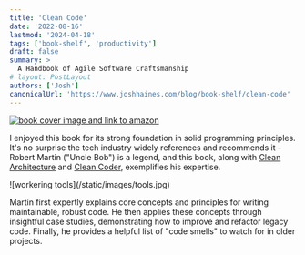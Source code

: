 ```yaml
---
title: 'Clean Code'
date: '2022-08-16'
lastmod: '2024-04-18'
tags: ['book-shelf', 'productivity']
draft: false
summary: >
  A Handbook of Agile Software Craftsmanship
# layout: PostLayout
authors: ['Josh']
canonicalUrl: 'https://www.joshhaines.com/blog/book-shelf/clean-code'
---
```


<div className="mx-auto w-1/3">
  <a href="https://www.amazon.com/Clean-Code-Handbook-Software-Craftsmanship/dp/B08X8ZXT15">
    <img
      alt="book cover image and link to amazon"
      src="https://m.media-amazon.com/images/I/41EYLUDaF8L.jpg"
    />
  </a>
</div>

I enjoyed this book for its strong foundation in solid programming principles. It's no surprise the tech
industry widely references and recommends it - Robert Martin ("Uncle Bob") is a legend, and this book,
along with [Clean Architecture](/blog/book-shelf/clean-architecture) and [Clean Coder](/blog/book-shelf/clean-coder), exemplifies his expertise.

<div className="-mx-2 flex flex-wrap justify-center overflow-hidden xl:-mx-2">
  <div className="my-1 w-full overflow-hidden px-2 xl:my-1 xl:w-1/2 xl:px-2">
    ![workering tools](/static/images/tools.jpg)
  </div>
</div>

Martin first expertly explains core concepts and principles for writing maintainable, robust code. He then applies these concepts through insightful case studies, demonstrating how to improve and refactor legacy code. Finally, he provides a helpful list of "code smells" to watch for in older projects.

